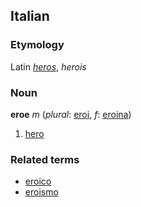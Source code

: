 ==Italian==
===Etymology===
Latin ''[[heros]]'', ''herois''
===Noun===
'''eroe''' ''m'' (''plural'': [[eroi]], ''f'': [[eroina]])

# [[hero]]

===Related terms===
*[[eroico]]
*[[eroismo]]